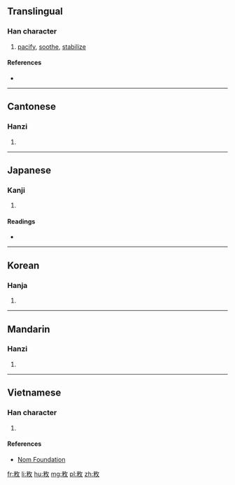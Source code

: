 ==Translingual==

===Han character===
{{Han char|rn=66|rad=攴|as=06|sn=10|four=98940|canj=FDOK|ids=⿰米攵}}

# [[pacify]], [[soothe]], [[stabilize]]

====References====
* {{Han ref|kx=0470.260|dkj=13191|dj=1332.210|hdz=21458.030|uh=6549|ud=25929|bh=AEC5|bd=44741}}

----

==Cantonese==

===Hanzi===
{{yue-hanzi|jyut=[[mai5]], [[mei3]], [[mei5]]|y=mai5, mei3, mei5}}

# {{defn|lang=yue|sort=攴06}}

----

==Japanese==

===Kanji===
{{ja-kanji|grade=|rs=攴06}}

# {{defn|lang=ja|sort=攴06}}

====Readings====
* {{ja-readings|on=[[び]] (bi), [[み]] (mi), [[ひ]] (hi)|kun=[[なでる]] (naderu)}}

----

==Korean==

===Hanja===
{{ko-hanja|hangeul=미|eumhun=|rv=mi|mr=mi|y=mi}}

# {{defn|lang=ko|sort=攴06}}

----

==Mandarin==

===Hanzi===
{{cmn-hanzi|pin=[[mǐ]] ([[mi3]])|wg=mi<sup>3</sup>}}

# {{defn|lang=cmn|sort=攴06}}

----

==Vietnamese==

===Han character===
{{vi-readings|rs=攴06|hanviet=mễ}}

# {{defn|lang=vi|sort=攴06}}

====References====
* [http://nomfoundation.org/common/nom_details.php?codepoint=6549 Nom Foundation]

[[fr:敉]]
[[li:敉]]
[[hu:敉]]
[[mg:敉]]
[[pl:敉]]
[[zh:敉]]